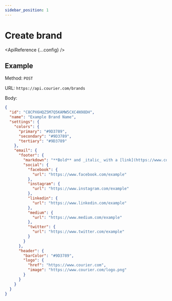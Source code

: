 ```yaml
---
sidebar_position: 1
---
```



# Create brand

<ApiReference {...config} />

## Example

Method: `POST`

URL: `https://api.courier.com/brands`

Body:
​

```json
{
  "id": "C8CPX6HQZ5M7Q5KAMW5CXC4N98DH",
  "name": "Example Brand Name",
  "settings": {
    "colors": {
      "primary": "#9D3789",
      "secondary": "#9D3789",
      "tertiary": "#9D3789"
    },
    "email": {
      "footer": {
        "markdown": "**Bold** and _italic_ with a [link](https://www.courier.com)",
        "social": {
          "facebook": {
            "url": "https://www.facebook.com/example"
          },
          "instagram": {
            "url": "https://www.instagram.com/example"
          },
          "linkedin": {
            "url": "https://www.linkedin.com/example"
          },
          "medium": {
            "url": "https://www.medium.com/example"
          },
          "twitter": {
            "url": "https://www.twitter.com/example"
          }
        }
      },
      "header": {
        "barColor": "#9D3789",
        "logo": {
          "href": "https://www.courier.com",
          "image": "https://www.courier.com/logo.png"
        }
      }
    }
  }
}
```
